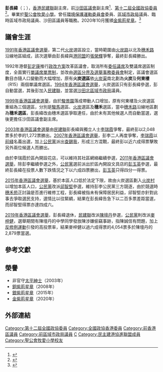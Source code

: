 {{Infobox_officeholder
| name = 彭長緯<br>Thomas Pang Cheung-wai
| honorific-suffix = [[金紫荊星章|GBS]] [[太平紳士|JP]]
| image name = Thomas Pang Cheung-wai.JPG
| width = 
| Sex = 男
| office        = [[沙田區議會|沙田區議會]]議員
| term_start2    = 1991年10月1日
| term_end2      = 1999年12月31日
| predecessor2   = 
| successor2     = [[廖韻兒|廖韻兒]]
| constituency2  = [[火炭_(選區)|火炭]]
| term_start1    = 2000年1月1日
| term_end1      = 2019年12月31日
| predecessor1   = 
| successor1     = [[麥梓健|麥梓健]]
| constituency1  = [[穗禾|穗禾]]
| date of birth  = {{birth year and age|1953}}
| place of birth = 
| nationality    = {{CNHK}}
| party          = [[民主建港協進聯盟|民建聯]]（1994年—） 
| otherparty = 
| place of death =
| spouse = 
| relatives =
| religion = 
| residence = 
| educate =
| past =
}}

'''彭長緯'''{{GBSHK}}{{JP}}（{{lang-en|Thomas Pang Cheung-wai}}；{{bd|1953年||catIdx=P彭}}），[[香港|香港]][[民主建港協進聯盟|民建聯]]副主席，前[[沙田區議會|沙田區議會]]副主席<ref>{{cite web|url=http://www.districtcouncils.gov.hk/st/tc_chi/members/info/dc_member_list_detail.php?member_id=1466|title=沙田區議會議員資料|publisher=沙田區議會|access-date=2016-09-28|archive-date=2017-04-25|archive-url=https://web.archive.org/web/20170425025237/http://www.districtcouncils.gov.hk/st/tc_chi/members/info/dc_member_list_detail.php?member_id=1466}}</ref>、[[中國人民政治協商會議全國委員會香港地區委員|第十二屆全國政協委員]]<ref>{{cite web|url=http://www.cppcc.gov.cn/zxww/2014/02/27/ARTI1393487184783942.shtml|title=第十二届全国委员会委员名单|publisher=中国人民政治协商会议|accessdate=2016-09-28|archive-date=2018-01-06|archive-url=https://web.archive.org/web/20180106232120/http://www.cppcc.gov.cn/zxww/2014/02/27/ARTI1393487184783942.shtml|dead-url=no}}</ref>。畢業於[[聖公會牧愛小學|聖公會牧愛小學]]。曾任[[環境保護運動委員會|環境保護運動委員會]]委員、[[區域市政局|區域市政局]]議員、臨時區域市政局議員、沙田區議員等職務。2020年10月獲頒[[金紫荊星章|金紫荊星章]]。<ref>{{cite web |url=http://paper.wenweipo.com/2020/10/01/HS2010010025.htm |title=授勳名單 |publisher=文匯報 |date=2020-10-01 |accessdate=2020-10-05 |archive-date=2020-10-05 |archive-url=https://web.archive.org/web/20201005062907/http://paper.wenweipo.com/2020/10/01/HS2010010025.htm |dead-url=no }}</ref>

==議會生涯==

[[1991年香港區議會選舉|1991年香港區議會選舉]]，第二代[[火炭_(選區)|火炭]]選區設立，當時範圍由[[火炭路|火炭路]]以北及[[穗禾路|穗禾路]]沿線地區組成，該次選舉由彭長緯與[[香港民主同盟|港同盟]]的[[張榮輝|張榮輝]]爭奪，最終彭長緯勝出。

1992年港督[[彭定康|彭定康]]推行[[香港殖民地時期政治改革|政改方案]]改革區議會，取消所有[[委任議席|委任議席]]及雙議席選區制度，全面實行[[單議席單票制|單議席單票制]]，並改由[[選舉管理委員會_(香港)|選區分界及選舉事務委員會]]制定，區議會選區數目亦隨人口變動而大幅增加，原有'''火炭選區'''依[[火炭渠|火炭渠]]南北劃為'''火炭'''及'''何東樓'''（R15）兩個單議席選區。[[1994年香港區議會選舉|1994年香港區議會選舉]]，火炭選區只有彭長緯參選，彭自動當選，其後彭加入[[民主建港協進聯盟|民建聯]]，並當選[[沙田北|沙田北]][[區域市政局|區域市政局]]議員。

[[1999年香港區議會選舉|1999年香港區議會選舉]]，由於[[駿景園|駿景園]]落成帶動人口增加，原有何東樓及火炭選區重組為三個選區，分別是[[駿馬_(選區)|駿馬]]選區、[[火炭_(選區)|火炭]]選區及'''穗禾'''選區，當中[[穗禾路|穗禾路]]沿線地區劃為'''穗禾選區'''，彭長緯改由穗禾選區爭取連任，由於未有其他候選人而自動當選，選後更擔任沙田區議會副主席。

[[2003年香港區議會選舉|2003年香港區議會選舉]]由[[民主建港協進聯盟|民建聯]]彭長緯與獨立人士[[李瑞霞|李瑞霞]]爭奪，最終彭以2,048票多於李的1,272票勝出。[[2007年香港區議會選舉|2007年香港區議會選舉]]，彭李二人再度爭奪，[[李瑞霞|李瑞霞]]以[[前綫_(1996年)|前綫]]名義出選，加上[[公民黨_(香港)|公民黨]]派出[[查錫我|查錫我]]，形成三方混戰，最終彭以近六成得票擊敗另外兩位候選人而勝出。

由於李瑞霞於區內開設花店，可以維持其社區網絡繼續參選，[[2011年香港區議會選舉|2011年香港區議會選舉]]，除彭李繼續參選之外，[[公民黨_(香港)|公民黨]]選前派出於區內開設文具店的[[彭玉英|彭玉英]]參選，最終彭長緯在投票人數下跌情況之下以六成四票勝出，[[彭玉英|彭玉英]]只得四分一得票。

[[2015年香港區議會選舉|2015年香港區議會選舉]]，基於本區人口低於法定下限，故由火炭選區劃入[[火炭村|火炭村]]以增加本區人口，[[公民黨_(香港)|公民黨]]改派[[邱智堅|邱智堅]]參選，維持彭李公民黨三方競逐，由於競選時[[穗禾苑|穗禾苑]]正討論是否進行維修工程，彭長緯被指未有保障居民利益，邱智堅亦針對此事去爭取選民支持，選情比以往緊綢，結果在彭長緯告急下以二百多票差距當選，而邱智堅得票亦達四成六。

[[2019年香港區議會選舉|2019年香港區議會選舉]]，彭長緯退休，[[民主建港協進聯盟|民建聯]]改派[[陳壇丹|陳壇丹]]參選，[[公民黨_(香港)|公民黨]]則改派[[麥梓健|麥梓健]]，選舉期間有陳壇丹的中學同學發放陳涉嫌偷竊事跡，指陳誠信有問題，加上[[反修例運動|反修例運動]]引發的高投票率，結果麥梓健以過六成得票的4,054票多於陳壇丹的2,879票當選。

==參考文獻==
{{reflist}}

==榮譽==
*非官守[[太平紳士|太平紳士]]（2003年）
*[[銅紫荊星章|銅紫荊星章]]（2008年）
*[[銀紫荊星章|銀紫荊星章]]（2015年）
*[[金紫荊星章|金紫荊星章]]（2020年）

==外部連結==
{{start box}}{{s-par|hk-dc}}
{{s-new|rows=2}}
{{s-title|[[沙田區議會|沙田區議會]]<br>{{small|[[火炭_(選區)|火炭選區]]區議員}}|1991年10月1日—1999年12月31日}}
{{s-after|[[廖韻兒|廖韻兒]]}}
{{s-title|[[沙田區議會|沙田區議會]]<br>{{small|[[穗禾|穗禾]]選區區議員}}|2000年1月1日—2019年12月31日}}
{{s-after| [[麥梓健|麥梓健]]}}
{{end}}

[[Category:第十二屆全國政協委員|Category:第十二屆全國政協委員]]
[[Category:全國政協香港委員|Category:全國政協香港委員]]
[[Category:前香港區議員|Category:前香港區議員]]
[[Category:前區域市政局議員|Category:前區域市政局議員]]
[[Category:彭姓|C]]
[[Category:民主建港協進聯盟成員|Category:民主建港協進聯盟成員]]
[[Category:聖公會牧愛小學校友|Category:聖公會牧愛小學校友]]